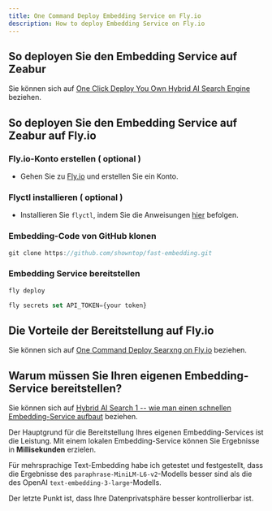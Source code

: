 ```yaml
---
title: One Command Deploy Embedding Service on Fly.io
description: How to deploy Embedding Service on Fly.io
---
```


## So deployen Sie den Embedding Service auf Zeabur

Sie können sich auf [One Click Deploy You Own Hybrid AI Search Engine](/docs/one-click-deploy-ai-search) beziehen.

## So deployen Sie den Embedding Service auf Zeabur auf Fly.io

<Steps>

### Fly.io-Konto erstellen ( optional )

-   Gehen Sie zu [Fly.io](https://fly.io) und erstellen Sie ein Konto.

### Flyctl installieren ( optional )

-   Installieren Sie `flyctl`, indem Sie die Anweisungen [hier](https://fly.io/docs/flyctl/install/) befolgen.

### Embedding-Code von GitHub klonen

```js
git clone https://github.com/showntop/fast-embedding.git
```

### Embedding Service bereitstellen

```js
fly deploy

fly secrets set API_TOKEN={your token}
```

</Steps>

## Die Vorteile der Bereitstellung auf Fly.io

Sie können sich auf [One Command Deploy Searxng on Fly.io](/docs/deploy-searxng-fly-io) beziehen.

## Warum müssen Sie Ihren eigenen Embedding-Service bereitstellen?

Sie können sich auf [Hybrid AI Search 1 -- wie man einen schnellen Embedding-Service aufbaut](/blog/fast-local-embedding-service) beziehen.

Der Hauptgrund für die Bereitstellung Ihres eigenen Embedding-Services ist die Leistung. Mit einem lokalen Embedding-Service können Sie Ergebnisse in **Millisekunden** erzielen.

Für mehrsprachige Text-Embedding habe ich getestet und festgestellt, dass die Ergebnisse des `paraphrase-MiniLM-L6-v2`-Modells besser sind als die des OpenAI `text-embedding-3-large`-Modells.

Der letzte Punkt ist, dass Ihre Datenprivatsphäre besser kontrollierbar ist.
